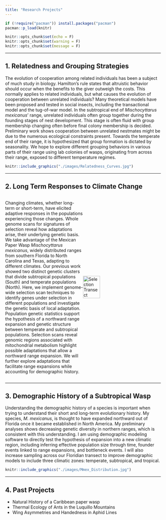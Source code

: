 ```yaml
---
title: "Research Projects"
---
```


```r

if (!require("pacman")) install.packages("pacman")
pacman::p_load(knitr)

knitr::opts_chunk$set(echo = F)
knitr::opts_chunk$set(warning = F)
knitr::opts_chunk$set(message = F)
```


<style>
body {text-align: left}
</style>

___

## 1. Relatedness and Grouping Strategies

The evolution of cooperation among related individuals has been a subject of much study in biology. Hamilton's rule states that altruistic behavior should occur when the benefits to the giver outweigh the costs. This normally applies to related individuals, but what causes the evolution of cooperation between unrelated individuals? Many theoretical models have been proposed and tested in social insects, including the transactional model and the tug-of-war model. In the subtropical end of _Mischocyttarus mexicanus_' range, unrelated individuals often group together during the founding stages of nest development. This stage is often fluid with group membership changing often before final colony membership is decided. Preliminary work shows cooperation between unrelated nestmates might be due to the numerous ecological constraints present. Towards the temperate end of their range, it is hypothesized that group formation is dictated by seasonality. We hope to explore different grouping behaviors in various parts of their range using lab colonies of wasps, originating from across their range, exposed to different temperature regimes.

```r
knitr::include_graphics("./images/Relatedness_Curves.jpg")
```
   
___

## 2. Long Term Responses to Climate Change

<div style="display: flex; align-items: center;">
  <p style="width: 50%;">
  Changing climates, whether long-term or short-term, have elicited adaptive responses in the populations experiencing those changes. Whole genome scans for signatures of selection reveal how adaptations arise, their underlying genetic basis. We take advantage of the Mexican Paper Wasp _Mischocyttarus mexicanus_, widely distributed ranges from southern Florida to North Carolina and Texas, adapting to different climates. Our previous work showed two distinct genetic clusters that divide subtropical populations (South) and temperate populations (North). Here, we implement genome-wide selection scan techniques to identify genes under selection in different populations and investigate the genetic basis of local adaptation. Population genetic statistics support the hypothesis of a northward range expansion and genetic structure between temperate and subtropical populations. Selection scans reveal genomic regions associated with mitochondrial metabolism highlight possible adaptations that allow a northward range expansion. We will further explore adaptations that facilitate range expansions while accounting for demographic history.
  </p>
  <img src="./images/Rough_Selection_FL_Transect.png" alt="Selection Transect" style="width: 60%; margin-right: 10px;">
</div>

___

## 3. Demographic History of a Subtropical Wasp

Understanding the demographic history of a species is important when trying to understand their short and long-term evolutionary history. My species, _M. mexicanus_, is thought to have expanded northward out of Florida once it became established in North America. My preliminary analyses shows decreasing genetic diversity in northern ranges, which is consistent with this understanding. I am using demographic modeling software to directly test the hypothesis of expansion into a new climatic region, including inferring effective population size through time, founder events linked to range expansions, and bottleneck events. I will also increase sampling across our Floridian transect to improve demographic models to include three climatic zones: temperate, subtropical, and tropical.

```r
knitr::include_graphics("./images/Mmex_Distribution.jpg")
```

___

## 4. Past Projects

* Natural History of a Caribbean paper wasp
* Thermal Ecology of Ants in the Luquillo Mountains
* Wing Asymmetries and Handedness in Aphid Lines